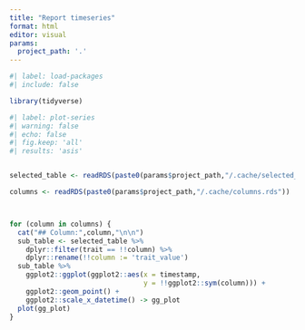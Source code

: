 ```yaml
---
title: "Report timeseries"
format: html
editor: visual
params:
  project_path: '.'
---
```


```r
#| label: load-packages
#| include: false

library(tidyverse)
```

```r
#| label: plot-series
#| warning: false
#| echo: false
#| fig.keep: 'all'
#| results: 'asis'


selected_table <- readRDS(paste0(params$project_path,"/.cache/selected_table.rds"))

columns <- readRDS(paste0(params$project_path,"/.cache/columns.rds"))



for (column in columns) {
  cat("## Column:",column,"\n\n")
  sub_table <- selected_table %>% 
    dplyr::filter(trait == !!column) %>% 
    dplyr::rename(!!column := 'trait_value')
  sub_table %>% 
    ggplot2::ggplot(ggplot2::aes(x = timestamp,
                                 y = !!ggplot2::sym(column))) + 
    ggplot2::geom_point() + 
    ggplot2::scale_x_datetime() -> gg_plot
  plot(gg_plot)
}


```
